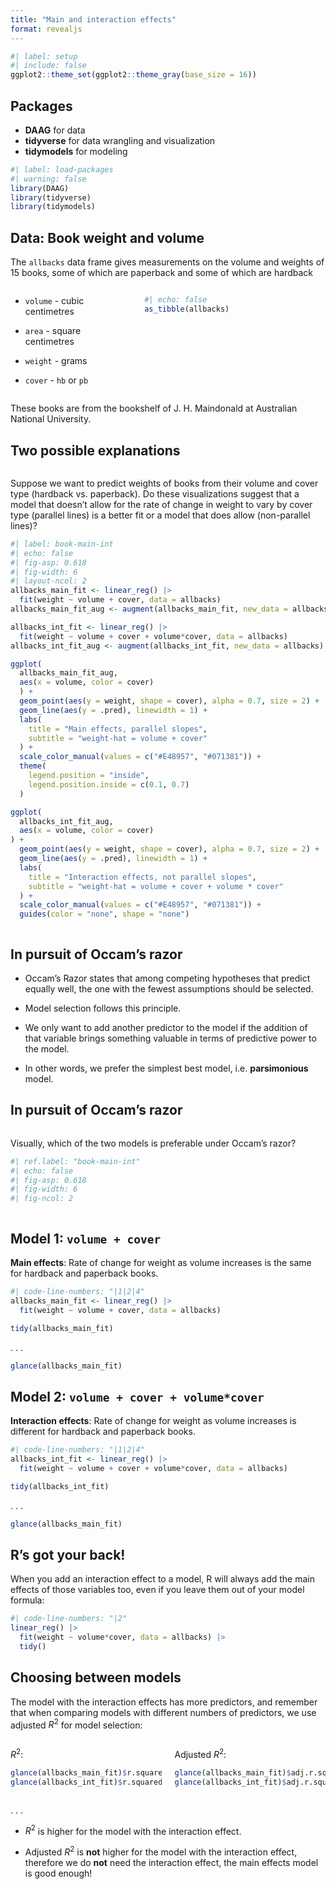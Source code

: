 ```yaml
---
title: "Main and interaction effects"
format: revealjs
---
```


```r
#| label: setup
#| include: false
ggplot2::theme_set(ggplot2::theme_gray(base_size = 16))
```

## Packages

- **DAAG** for data
- **tidyverse** for data wrangling and visualization
- **tidymodels** for modeling

```r
#| label: load-packages
#| warning: false
library(DAAG)
library(tidyverse)
library(tidymodels)
```

## Data: Book weight and volume

The `allbacks` data frame gives measurements on the volume and weights of 15 books, some of which are paperback and some of which are hardback

::: {.columns}
::: {.column width=40%}
- `volume` - cubic centimetres

- `area` - square centimetres

- `weight` - grams

- `cover` - `hb` or `pb`
:::
::: {.column width=60%}
```r
#| echo: false
as_tibble(allbacks)
```
:::
::: 

::: aside
These books are from the bookshelf of J. H. Maindonald at Australian National University.
:::

## Two possible explanations

::: {.columns}
::: {.column width=70%}
::: task
Suppose we want to predict weights of books from their volume and cover type (hardback vs. paperback). Do these visualizations suggest that a model that doesn't allow for the rate of change in weight to vary by cover type (parallel lines) is a better fit or a model that does allow (non-parallel lines)?
:::

```r
#| label: book-main-int
#| echo: false
#| fig-asp: 0.618
#| fig-width: 6
#| layout-ncol: 2
allbacks_main_fit <- linear_reg() |>
  fit(weight ~ volume + cover, data = allbacks)
allbacks_main_fit_aug <- augment(allbacks_main_fit, new_data = allbacks)

allbacks_int_fit <- linear_reg() |>
  fit(weight ~ volume + cover + volume*cover, data = allbacks)
allbacks_int_fit_aug <- augment(allbacks_int_fit, new_data = allbacks)

ggplot(
  allbacks_main_fit_aug, 
  aes(x = volume, color = cover)
  ) +
  geom_point(aes(y = weight, shape = cover), alpha = 0.7, size = 2) +
  geom_line(aes(y = .pred), linewidth = 1) +
  labs(
    title = "Main effects, parallel slopes", 
    subtitle = "weight-hat = volume + cover"
  ) +
  scale_color_manual(values = c("#E48957", "#071381")) +
  theme(
    legend.position = "inside",
    legend.position.inside = c(0.1, 0.7)
  )

ggplot(
  allbacks_int_fit_aug,
  aes(x = volume, color = cover)
) +
  geom_point(aes(y = weight, shape = cover), alpha = 0.7, size = 2) +
  geom_line(aes(y = .pred), linewidth = 1) +
  labs(
    title = "Interaction effects, not parallel slopes", 
    subtitle = "weight-hat = volume + cover + volume * cover"
  ) +
  scale_color_manual(values = c("#E48957", "#071381")) +
  guides(color = "none", shape = "none")
```

:::
:::

## In pursuit of Occam's razor

::: incremental
- Occam's Razor states that among competing hypotheses that predict equally well, the one with the fewest assumptions should be selected.

- Model selection follows this principle.

- We only want to add another predictor to the model if the addition of that variable brings something valuable in terms of predictive power to the model.

- In other words, we prefer the simplest best model, i.e. **parsimonious** model.
:::

## In pursuit of Occam's razor

::: {.columns}
::: {.column width=70%}
::: task
Visually, which of the two models is preferable under Occam's razor?
:::

```r
#| ref.label: "book-main-int"
#| echo: false
#| fig-asp: 0.618
#| fig-width: 6
#| fig-ncol: 2
```

:::
::: 

## Model 1: `volume + cover` {.smaller}

**Main effects**: Rate of change for weight as volume increases is the same for hardback and paperback books.

```r
#| code-line-numbers: "|1|2|4"
allbacks_main_fit <- linear_reg() |>
  fit(weight ~ volume + cover, data = allbacks)

tidy(allbacks_main_fit)
```

. . .

```r
glance(allbacks_main_fit)
```

## Model 2: `volume + cover + volume*cover` {.smaller}

**Interaction effects**: Rate of change for weight as volume increases is different for hardback and paperback books.

```r
#| code-line-numbers: "|1|2|4"
allbacks_int_fit <- linear_reg() |>
  fit(weight ~ volume + cover + volume*cover, data = allbacks)

tidy(allbacks_int_fit)
```

 . . .

```r
glance(allbacks_main_fit)
```

## R's got your back!

When you add an interaction effect to a model, R will always add the main effects of those variables too, even if you leave them out of your model formula:

```r
#| code-line-numbers: "|2"
linear_reg() |>
  fit(weight ~ volume*cover, data = allbacks) |>
  tidy()
```

## Choosing between models {.smaller}

The model with the interaction effects has more predictors, and remember that when comparing models with different numbers of predictors, we use adjusted $R^2$ for model selection:

::: columns
::: {.column width=35%}

$R^2$:

```r
glance(allbacks_main_fit)$r.squared
glance(allbacks_int_fit)$r.squared
```
:::
::: {.column width=35%}

Adjusted $R^2$:

```r
glance(allbacks_main_fit)$adj.r.squared
glance(allbacks_int_fit)$adj.r.squared
```
:::
:::

. . .

- $R^2$ is higher for the model with the interaction effect.

- Adjusted $R^2$ is **not** higher for the model with the interaction effect, therefore we do **not** need the interaction effect, the main effects model is good enough!
